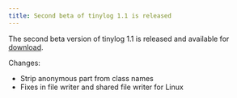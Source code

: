 ```yaml
---
title: Second beta of tinylog 1.1 is released
---
```


The second beta version of tinylog 1.1 is released and available for [download](/v2/download/).

Changes:

* Strip anonymous part from class names
* Fixes in file writer and shared file writer for Linux

